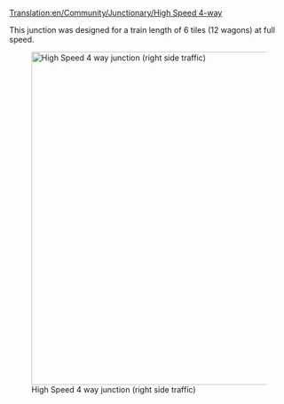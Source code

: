 [[Translation:en/Community/Junctionary/High Speed 4-way]]
{{fr/Traduction|en/Community/Junctionary/High Speed 4-way|0}}

{{en/Community/Junctionary/Navigation}}

This junction was designed for a train length of 6 tiles (12 wagons) at full speed.

[[File:en/Community/Junctionary/High Speed 4-way.png|none|thumb|600px|High Speed 4 way junction (right side traffic)]]

{{en/Community/Junctionary/Junction Criteria|High|4|1|0|0|1|1|1|1|0|0|0||Broken down trains only affect the one track.|
* Can handle a large amount of traffic
* Uses 38x38 tiles
* Can be made larger for longer trains
* Long diagonal right turns can be moved inwards to save some space
* Copy and paste patch recommended
}}